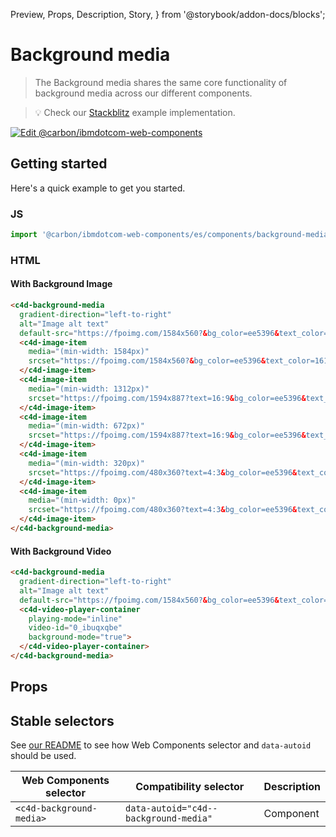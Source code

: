   Preview,
  Props,
  Description,
  Story,
} from '@storybook/addon-docs/blocks';

# Background media

> The Background media shares the same core functionality of background media
> across our different components.

> 💡 Check our
> [Stackblitz](https://stackblitz.com/github/carbon-design-system/carbon-for-ibm-dotcom/tree/main/packages/web-components/examples/stackblitz/components/background-media)
> example implementation.

[![Edit @carbon/ibmdotcom-web-components](https://developer.stackblitz.com/img/open_in_stackblitz.svg)](https://stackblitz.com/github/carbon-design-system/carbon-for-ibm-dotcom/tree/main/packages/web-components/examples/codesandbox/components/background-media)

## Getting started

Here's a quick example to get you started.

### JS

```javascript
import '@carbon/ibmdotcom-web-components/es/components/background-media/index.js';
```

### HTML

#### With Background Image

```html
<c4d-background-media
  gradient-direction="left-to-right"
  alt="Image alt text"
  default-src="https://fpoimg.com/1584x560?&bg_color=ee5396&text_color=161616">
  <c4d-image-item
    media="(min-width: 1584px)"
    srcset="https://fpoimg.com/1584x560?&bg_color=ee5396&text_color=161616">
  </c4d-image-item>
  <c4d-image-item
    media="(min-width: 1312px)"
    srcset="https://fpoimg.com/1594x887?text=16:9&bg_color=ee5396&text_color=161616">
  </c4d-image-item>
  <c4d-image-item
    media="(min-width: 672px)"
    srcset="https://fpoimg.com/1594x887?text=16:9&bg_color=ee5396&text_color=161616">
  </c4d-image-item>
  <c4d-image-item
    media="(min-width: 320px)"
    srcset="https://fpoimg.com/480x360?text=4:3&bg_color=ee5396&text_color=161616">
  </c4d-image-item>
  <c4d-image-item
    media="(min-width: 0px)"
    srcset="https://fpoimg.com/480x360?text=4:3&bg_color=ee5396&text_color=161616">
  </c4d-image-item>
</c4d-background-media>
```

#### With Background Video

```html
<c4d-background-media
  gradient-direction="left-to-right"
  alt="Image alt text"
  default-src="https://fpoimg.com/1584x560?&bg_color=ee5396&text_color=161616">
  <c4d-video-player-container
    playing-mode="inline"
    video-id="0_ibuqxqbe"
    background-mode="true">
  </c4d-video-player-container>
</c4d-background-media>
```

## Props

<Props of="c4d-background-media" />

## Stable selectors

See
[our README](https://github.com/carbon-design-system/carbon-for-ibm-dotcom/tree/main/packages/web-components#stable-selectors-for-analytics-and-integratione2e-testing-in-web-components)
to see how Web Components selector and `data-autoid` should be used.

| Web Components selector  | Compatibility selector                | Description |
| ------------------------ | ------------------------------------- | ----------- |
| `<c4d-background-media>` | `data-autoid="c4d--background-media"` | Component   |

<Description markdown={contributing} />
